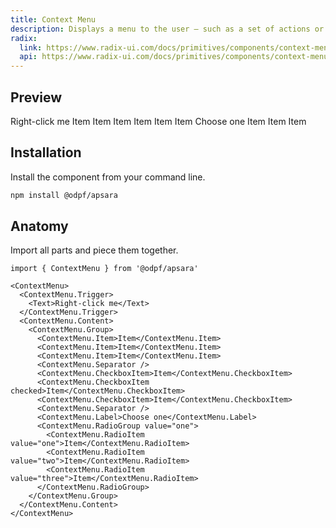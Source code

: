 ```yaml
---
title: Context Menu
description: Displays a menu to the user — such as a set of actions or functions — triggered by a button.
radix:
  link: https://www.radix-ui.com/docs/primitives/components/context-menu
  api: https://www.radix-ui.com/docs/primitives/components/context-menu#api-reference
---
```


## Preview

<Preview>
  <Flex
    css={{
      flexDirection: "column",
      alignItems: "center",
      gap: "$3",
    }}
  >
    <ContextMenu>
      <ContextMenu.Trigger>
        <Flex
          css={{
            ai: 'center',
            jc: 'center',
            height: '$9',
            bc: '$slate2',
            border: '2px dashed $colors$slate6',
            br: '$2',
            p: "$3"
          }}
        >
          <Text variant="gray">Right-click me</Text>
        </Flex>
      </ContextMenu.Trigger>
      <ContextMenu.Content>
        <ContextMenu.Group>
          <ContextMenu.Item>Item</ContextMenu.Item>
          <ContextMenu.Item>Item</ContextMenu.Item>
          <ContextMenu.Item>Item</ContextMenu.Item>
          <ContextMenu.Separator />
          <ContextMenu.CheckboxItem>Item</ContextMenu.CheckboxItem>
          <ContextMenu.CheckboxItem checked>Item</ContextMenu.CheckboxItem>
          <ContextMenu.CheckboxItem>Item</ContextMenu.CheckboxItem>
          <ContextMenu.Separator />
          <ContextMenu.Label>Choose one</ContextMenu.Label>
          <ContextMenu.RadioGroup value="one">
            <ContextMenu.RadioItem value="one">Item</ContextMenu.RadioItem>
            <ContextMenu.RadioItem value="two">Item</ContextMenu.RadioItem>
            <ContextMenu.RadioItem value="three">Item</ContextMenu.RadioItem>
          </ContextMenu.RadioGroup>
        </ContextMenu.Group>
      </ContextMenu.Content>
    </ContextMenu>
  </Flex>
</Preview>

## Installation

Install the component from your command line.

```bash
npm install @odpf/apsara
```


## Anatomy
Import all parts and piece them together.

```tsx outline=true
import { ContextMenu } from '@odpf/apsara'

<ContextMenu>
  <ContextMenu.Trigger>
    <Text>Right-click me</Text>
  </ContextMenu.Trigger>
  <ContextMenu.Content>
    <ContextMenu.Group>
      <ContextMenu.Item>Item</ContextMenu.Item>
      <ContextMenu.Item>Item</ContextMenu.Item>
      <ContextMenu.Item>Item</ContextMenu.Item>
      <ContextMenu.Separator />
      <ContextMenu.CheckboxItem>Item</ContextMenu.CheckboxItem>
      <ContextMenu.CheckboxItem checked>Item</ContextMenu.CheckboxItem>
      <ContextMenu.CheckboxItem>Item</ContextMenu.CheckboxItem>
      <ContextMenu.Separator />
      <ContextMenu.Label>Choose one</ContextMenu.Label>
      <ContextMenu.RadioGroup value="one">
        <ContextMenu.RadioItem value="one">Item</ContextMenu.RadioItem>
        <ContextMenu.RadioItem value="two">Item</ContextMenu.RadioItem>
        <ContextMenu.RadioItem value="three">Item</ContextMenu.RadioItem>
      </ContextMenu.RadioGroup>
    </ContextMenu.Group>
  </ContextMenu.Content>
</ContextMenu>
```

